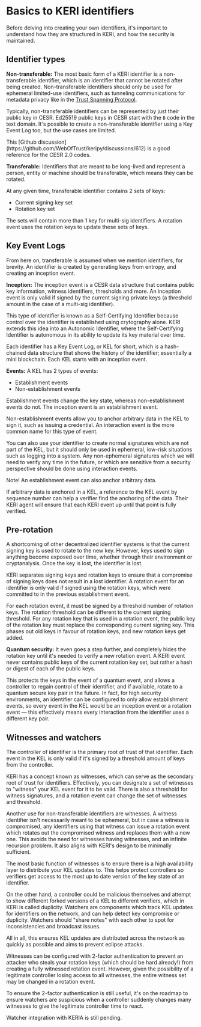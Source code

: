 

# Basics to KERI identifiers

Before delving into creating your own identifiers, it's important to understand how they are structured in KERI, and how the security is maintained.

## Identifier types
**Non-transferable:** The most basic form of a KERI identifier is a non-transferable identifier, which is an identifier that cannot be rotated after being created.
Non-transferable identifiers should only be used for ephemeral limited-use identifiers, such as tunneling communications for metadata privacy like in the [Trust Spanning Protocol](https://trustoverip.github.io/tswg-tsp-specification/).

Typically, non-transferable identifiers can be represented by just their public key in CESR.
Ed25519 public keys in CESR start with the `B` code in the text domain.
It's possible to create a non-transferable identifier using a Key Event Log too, but the use cases are limited.

<Callout type="info">
  This [Github discussion](https://github.com/WebOfTrust/keripy/discussions/612) is a good reference for the CESR 2.0 codes.
</Callout>

**Transferable:** Identifiers that are meant to be long-lived and represent a person, entity or machine should be transferable, which means they can be rotated.

At any given time, transferable identifier contains 2 sets of keys:
- Current signing key set
- Rotation key set

The sets will contain more than 1 key for multi-sig identifiers.
A rotation event uses the rotation keys to update these sets of keys.

## Key Event Logs
From here on, transferable is assumed when we mention identifiers, for brevity.
An identifier is created by generating keys from entropy, and creating an inception event.

**Inception:** The inception event is a CESR data structure that contains public key information, witness identifiers, thresholds and more.
An inception event is only valid if signed by the current signing private keys (a threshold amount in the case of a multi-sig identifier).

This type of identifier is known as a Self-Certifying Identifier because control over the identifier is established using crytography alone.
KERI extends this idea into an Autonomic Identifier, where the Self-Certifying Identifier is autonomous in its ability to update its key material over time.

Each identifier has a Key Event Log, or KEL for short, which is a hash-chained data structure that shows the history of the identifier; essentially a mini blockchain.
Each KEL starts with an inception event.

**Events:** A KEL has 2 types of events:
- Establishment events
- Non-establishment events

Establishment events change the key state, whereas non-establishment events do not.
The inception event is an establishment event.

Non-establishment events allow you to anchor arbitrary data in the KEL to sign it, such as issuing a credential.
An interaction event is the more common name for this type of event.

You can also use your identifier to create normal signatures which are not part of the KEL, but it should only be used in ephemeral, low-risk situations such as logging into a system.
Any non-ephemeral signatures which we will need to verify any time in the future, or which are sensitive from a security perspective should be done using interaction events.

Note! An establishment event can also anchor arbitrary data.

<Callout type="info">
  If arbitrary data is anchored in a KEL, a reference to the KEL event by sequence number can help a verifier find the anchoring of the data.
  Their KERI agent will ensure that each KERI event up until that point is fully verified.
</Callout>

## Pre-rotation

A shortcoming of other decentralized identifier systems is that the current signing key is used to rotate to the new key.
However, keys used to sign anything become exposed over time, whether through their environment or cryptanalysis.
Once the key is lost, the identifier is lost.

KERI separates signing keys and rotation keys to ensure that a compromise of signing keys does not result in a lost identifier.
A rotation event for an identifier is only valid if signed using the rotation keys, which were committed to in the previous establishment event.

For each rotation event, it must be signed by a threshold number of rotation keys.
The rotation threshold can be different to the current signing threshold.
For any rotation key that is used in a rotation event, the public key of the rotation key must replace the corresponding current signing key.
This phases out old keys in favour of rotation keys, and new rotation keys get added.

**Quantum security:** It even goes a step further, and completely hides the rotation key until it's needed to verify a new rotation event.
A KERI event never contains public keys of the current rotation key set, but rather a hash or digest of each of the public keys.

This protects the keys in the event of a quantum event, and allows a controller to regain control of their identifier, and if available, rotate to a quantum secure key pair in the future.
In fact, for high security environments, an identifier can be configured to only allow establishment events, so every event in the KEL would be an inception event or a rotation event — this effectively means every interaction from the identifier uses a different key pair.

## Witnesses and watchers

The controller of identifier is the primary root of trust of that identifier.
Each event in the KEL is only valid if it's signed by a threshold amount of keys from the controller.

KERI has a concept known as witnesses, which can serve as the secondary root of trust for identifiers.
Effectively, you can designate a set of witnesses to "witness" your KEL event for it to be valid.
There is also a threshold for witness signatures, and a rotation event can change the set of witnesses and threshold.

<Callout type="info">
  Another use for non-transferable identifiers are witnesses.
  A witness identifier isn't necessarily meant to be ephemeral, but in case a witness is compromised, any identifiers using that witness can issue a rotation event which rotates out the compromised witness and replaces them with a new one.
  This avoids the need for witnesses having witnesses, and an infinite recursion problem.
  It also aligns with KERI's design to be minimally sufficient.
</Callout>

The most basic function of witnesses is to ensure there is a high availability layer to distribute your KEL updates to.
This helps protect controllers so verifiers get access to the most up to date version of the key state of an identifier.

On the other hand, a controller could be malicious themselves and attempt to show different forked versions of a KEL to different verifiers, which in KERI is called duplicity.
Watchers are components which track KEL updates for identifiers on the network, and can help detect key compromise or duplicity.
Watchers should "share notes" with each other to spot for inconsistencies and broadcast issues.

All in all, this ensures KEL updates are distributed across the network as quickly as possible and aims to prevent eclipse attacks.

<Callout type="info">
  Witnesses can be configured with 2-factor authentication to prevent an attacker who steals your rotation keys (which should be hard already!) from creating a fully witnessed rotation event.
  However, given the possibility of a legitimate controller losing access to all witnesses, the entire witness set may be changed in a rotation event.

  To ensure the 2-factor authentication is still useful, it's on the roadmap to ensure watchers are suspicious when a controller suddenly changes many witnesses to give the legitimate controller time to react.
</Callout>

Watcher integration with KERIA is still pending.
